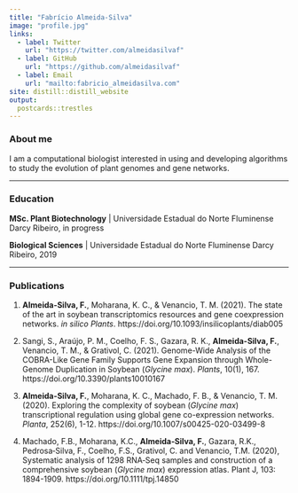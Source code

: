 ```yaml
---
title: "Fabrício Almeida-Silva"
image: "profile.jpg"
links:
  - label: Twitter
    url: "https://twitter.com/almeidasilvaf"
  - label: GitHub
    url: "https://github.com/almeidasilvaf"
  - label: Email
    url: "mailto:fabricio_almeidasilva.com"
site: distill::distill_website
output:
  postcards::trestles
---
```


### About me

I am a computational biologist interested in using and developing algorithms to study the evolution of plant genomes and gene networks.

---
  
### Education

**MSc. Plant Biotechnology** | Universidade Estadual do Norte Fluminense Darcy Ribeiro, in progress

**Biological Sciences** | Universidade Estadual do Norte Fluminense Darcy Ribeiro, 2019

---

### Publications

1. **Almeida-Silva, F.**, Moharana, K. C., & Venancio, T. M. (2021). The state of the art in soybean transcriptomics resources and gene coexpression networks. *in silico Plants*. https://doi.org/10.1093/insilicoplants/diab005

2. Sangi, S., Araújo, P. M., Coelho, F. S., Gazara, R. K., **Almeida-Silva, F.**, Venancio, T. M., & Grativol, C. (2021). Genome-Wide Analysis of the COBRA-Like Gene Family Supports Gene Expansion through Whole-Genome Duplication in Soybean (*Glycine max*). *Plants*, 10(1), 167. https://doi.org/10.3390/plants10010167

3. **Almeida-Silva, F.**, Moharana, K. C., Machado, F. B., & Venancio, T. M. (2020). Exploring the complexity of soybean (*Glycine max*) transcriptional regulation using global gene co-expression networks. *Planta*, 252(6), 1-12. https://doi.org/10.1007/s00425-020-03499-8

4. Machado, F.B., Moharana, K.C., **Almeida‐Silva, F.**, Gazara, R.K., Pedrosa‐Silva, F., Coelho, F.S., Grativol, C. and Venancio, T.M. (2020), Systematic analysis of 1298 RNA‐Seq samples and construction of a comprehensive soybean (*Glycine max*) expression atlas. Plant J, 103: 1894-1909. https://doi.org/10.1111/tpj.14850